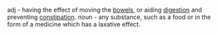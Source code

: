 adj - having the effect of moving the [[bowel]]s, or aiding [[digestion]] and preventing [[constipation]].
noun - any substance, such as a food or in the form of a medicine which has a laxative effect.